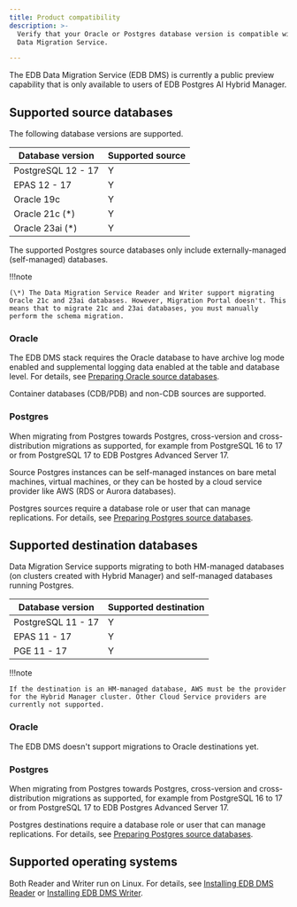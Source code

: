 ```yaml
---
title: Product compatibility
description: >-
  Verify that your Oracle or Postgres database version is compatible with EDB
  Data Migration Service.

---
```


<div id="supported_versions" class="registered_link"></div>

The EDB Data Migration Service (EDB DMS) is currently a public preview capability that is only available to users of EDB Postgres AI Hybrid Manager.

## Supported source databases

The following database versions are supported.

| Database version   | Supported source |
| ------------------ | ---------------- |
| PostgreSQL 12 - 17 | Y                |
| EPAS 12 - 17       | Y                |
| Oracle 19c         | Y                |
| Oracle 21c (\*)    | Y                |
| Oracle 23ai (\*)   | Y                |

The supported Postgres source databases only include externally-managed (self-managed) databases.

!!!note

    (\*) The Data Migration Service Reader and Writer support migrating Oracle 21c and 23ai databases. However, Migration Portal doesn't. This means that to migrate 21c and 23ai databases, you must manually perform the schema migration.

### Oracle

The EDB DMS stack requires the Oracle database to have archive log mode enabled and supplemental logging data enabled at the table and database level. For details, see [Preparing Oracle source databases](getting_started/preparing_db/preparing_oracle_source_databases.mdx).

Container databases (CDB/PDB) and non-CDB sources are supported.

### Postgres

When migrating from Postgres towards Postgres, cross-version and cross-distribution migrations as supported, for example from PostgreSQL 16 to 17 or from PostgreSQL 17 to EDB Postgres Advanced Server 17.

Source Postgres instances can be self-managed instances on bare metal machines, virtual machines, or they can be hosted by a cloud service provider like AWS (RDS or Aurora databases).

Postgres sources require a database role or user that can manage replications. For details, see [Preparing Postgres source databases](getting_started/preparing_db/preparing_postgres_source_databases.mdx).

## Supported destination databases

Data Migration Service supports migrating to both HM-managed databases (on clusters created with Hybrid Manager) and self-managed databases running Postgres.

| Database version   | Supported destination |
| ------------------ | --------------------- |
| PostgreSQL 11 - 17 | Y                     |
| EPAS 11 - 17       | Y                     |
| PGE 11 - 17        | Y                     |

!!!note

    If the destination is an HM-managed database, AWS must be the provider for the Hybrid Manager cluster. Other Cloud Service providers are currently not supported.

### Oracle

The EDB DMS doesn't support migrations to Oracle destinations yet.

### Postgres

When migrating from Postgres towards Postgres, cross-version and cross-distribution migrations as supported, for example from PostgreSQL 16 to 17 or from PostgreSQL 17 to EDB Postgres Advanced Server 17.

Postgres destinations require a database role or user that can manage replications. For details, see [Preparing Postgres source databases](getting_started/preparing_db/preparing_postgres_source_databases.mdx).

## Supported operating systems

Both Reader and Writer run on Linux. For details, see [Installing EDB DMS Reader](getting_started/installing) or [Installing EDB DMS Writer](getting_started/installing2).

